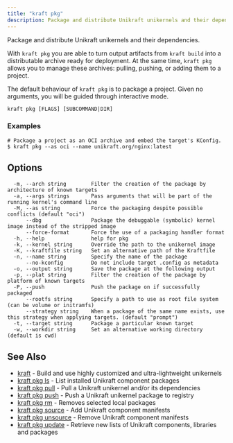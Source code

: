 ```yaml
---
title: "kraft pkg"
description: Package and distribute Unikraft unikernels and their dependencies
---
```


Package and distribute Unikraft unikernels and their dependencies.

With `kraft pkg` you are able to turn output artifacts from `kraft build`
into a distributable archive ready for deployment.  At the same time,
`kraft pkg` allows you to manage these archives: pulling, pushing, or
adding them to a project.

The default behaviour of `kraft pkg` is to package a project.  Given no
arguments, you will be guided through interactive mode.


```
kraft pkg [FLAGS] [SUBCOMMAND|DIR]
```

### Examples

```
# Package a project as an OCI archive and embed the target's KConfig.
$ kraft pkg --as oci --name unikraft.org/nginx:latest
```

## Options

```
  -m, --arch string        Filter the creation of the package by architecture of known targets
  -a, --args strings       Pass arguments that will be part of the running kernel's command line
  -M, --as string          Force the packaging despite possible conflicts (default "oci")
      --dbg                Package the debuggable (symbolic) kernel image instead of the stripped image
      --force-format       Force the use of a packaging handler format
  -h, --help               help for pkg
  -k, --kernel string      Override the path to the unikernel image
  -K, --kraftfile string   Set an alternative path of the Kraftfile
  -n, --name string        Specify the name of the package
      --no-kconfig         Do not include target .config as metadata
  -o, --output string      Save the package at the following output
  -p, --plat string        Filter the creation of the package by platform of known targets
  -P, --push               Push the package on if successfully packaged
      --rootfs string      Specify a path to use as root file system (can be volume or initramfs)
      --strategy string    When a package of the same name exists, use this strategy when applying targets. (default "prompt")
  -t, --target string      Package a particular known target
  -w, --workdir string     Set an alternative working directory (default is cwd)
```

## See Also

* [kraft](kraft.md)	 - Build and use highly customized and ultra-lightweight unikernels
* [kraft pkg ls](/docs/cli/reference/kraft/pkg/ls)	 - List installed Unikraft component packages
* [kraft pkg pull](/docs/cli/reference/kraft/pkg/pull)	 - Pull a Unikraft unikernel and/or its dependencies
* [kraft pkg push](/docs/cli/reference/kraft/pkg/push)	 - Push a Unikraft unikernel package to registry
* [kraft pkg rm](/docs/cli/reference/kraft/pkg/rm)	 - Removes selected local packages
* [kraft pkg source](/docs/cli/reference/kraft/pkg/source)	 - Add Unikraft component manifests
* [kraft pkg unsource](/docs/cli/reference/kraft/pkg/unsource)	 - Remove Unikraft component manifests
* [kraft pkg update](/docs/cli/reference/kraft/pkg/update)	 - Retrieve new lists of Unikraft components, libraries and packages

